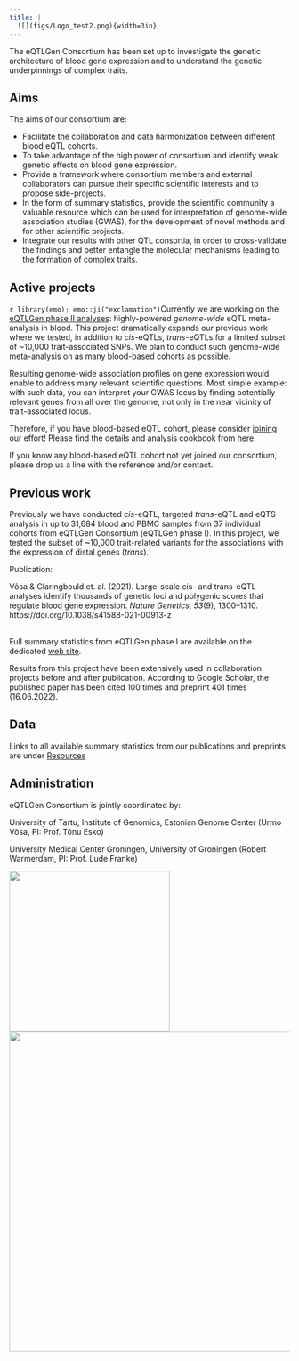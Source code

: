 ```yaml
---
title: |
  ![](figs/Logo_test2.png){width=3in}
---
```


The eQTLGen Consortium has been set up to investigate the genetic architecture of blood gene expression and to understand the genetic underpinnings of complex traits.

## Aims

The aims of our consortium are:

-   Facilitate the collaboration and data harmonization between different blood eQTL cohorts.
-   To take advantage of the high power of consortium and identify weak genetic effects on blood gene expression.
-   Provide a framework where consortium members and external collaborators can pursue their specific scientific interests and to propose side-projects.
-   In the form of summary statistics, provide the scientific community a valuable resource which can be used for interpretation of genome-wide association studies (GWAS), for the development of novel methods and for other scientific projects.
-   Integrate our results with other QTL consortia, in order to cross-validate the findings and better entangle the molecular mechanisms leading to the formation of complex traits.

## Active projects

`r library(emo); emo::ji("exclamation")`Currently we are working on the [eQTLGen phase II analyses](projects.html#eqtlgen-phase-ii-global-eqtl-analysis): highly-powered *genome-wide* eQTL meta-analysis in blood. This project dramatically expands our previous work where we tested, in addition to *cis*-eQTLs, *trans*-eQTLs for a limited subset of \~10,000 trait-associated SNPs. We plan to conduct such genome-wide meta-analysis on as many blood-based cohorts as possible.

Resulting genome-wide association profiles on gene expression would enable to address many relevant scientific questions. Most simple example: with such data, you can interpret your GWAS locus by finding potentially relevant genes from all over the genome, not only in the near vicinity of trait-associated locus.

Therefore, if you have blood-based eQTL cohort, please consider [joining](collaboration.html) our effort! Please find the details and analysis cookbook from [here](eQTLGen-p2-cookbook.html).

If you know any blood-based eQTL cohort not yet joined our consortium, please drop us a line with the reference and/or contact.

## Previous work

Previously we have conducted *cis*-eQTL, targeted *trans*-eQTL and eQTS analysis in up to 31,684 blood and PBMC samples from 37 individual cohorts from eQTLGen Consortium (eQTLGen phase I). In this project, we tested the subset of \~10,000 trait-related variants for the associations with the expression of distal genes (*trans*).

Publication: 

<div class="csl-entry">Võsa & Claringbould et. al. (2021). Large-scale cis- and trans-eQTL analyses identify thousands of genetic loci and polygenic scores that regulate blood gene expression. <i>Nature Genetics</i>, <i>53</i>(9), 1300–1310. https://doi.org/10.1038/s41588-021-00913-z</div>
<br>
Full summary statistics from eQTLGen phase I are available on the dedicated [web site](www.eqtlgen.org).

Results from this project have been extensively used in collaboration projects before and after publication. According to Google Scholar, the published paper has been cited 100 times and preprint 401 times (16.06.2022).

## Data

Links to all available summary statistics from our publications and preprints are under [Resources](resources.html)

## Administration

eQTLGen Consortium is jointly coordinated by:

University of Tartu, Institute of Genomics, Estonian Genome Center (Urmo Võsa, PI: Prof. Tõnu Esko)

University Medical Center Groningen, University of Groningen (Robert Warmerdam, PI: Prof. Lude Franke)

![](figs/genoomika instituut_eng_hall.svg){width=3in}
![](figs/rug-umcg_logobalk_enbuitennl_grijsw_staand_a5.jpeg){width=6in}
